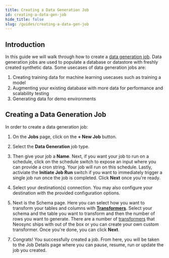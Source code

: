 ```yaml
---
title: Creating a Data Generation Job
id: creating-a-data-gen-job
hide_title: false
slug: /guides/creating-a-data-gen-job
---
```



## Introduction

In this guide we will walk through how to create a [data generation job](/core-concepts#jobs). Data generation jobs are used to populate a database or datastore with freshly created synthetic data. Some usecases of data generation jobs are:

1. Creating training data for machine learning usecases such as training a model
2. Augmenting your existing database with more data for performance and scalability testing
3. Generating data for demo environments

## Creating a Data Generation Job

In order to create a data generation job:

1. On the **Jobs** page, click on the **+ New Job** button.

<DocsImage href="https://assets.nucleuscloud.com/neosync/docs/jobs-page.png" />

2. Select the **Data Generation** job type.

<DocsImage href="https://assets.nucleuscloud.com/neosync/docs/job-type.png" />

3. Then give your job a **Name**. Next, if you want your job to run on a schedule, click on the schedule switch to expose an input where you can provide a cron string. Your job will run on this schedule. Lastly, activiate the **Initiate Job Run** switch if you want to immediately trigger a single job run once the job is completed. Click **Next** once you're ready.

<DocsImage href="https://assets.nucleuscloud.com/neosync/docs/new-data-gen-job-define.png" />

4. Select your destination(s) connection. You may also configure your destination with the provided configuration options.

<DocsImage href="https://assets.nucleuscloud.com/neosync/docs/new-data-gen-job-connect.png" />

5. Next is the Schema page. Here you can select how you want to transform your tables and columns with [**Transformers**](/core-concepts#transformers). Select your schema and the table you want to transform and then the number of rows you want to generate. There are a number of [transformers](/transformers/system) that Neosync ships with out of the box or you can create your own custom transformer. Once you're done, you can click **Next**.

<DocsImage href="https://assets.nucleuscloud.com/neosync/docs/new-data-gen-job-schema.png" />

7. Congrats! You successfully created a job. From here, you will be taken to the Job Details page where you can pause, resume, run or update the job you created.

